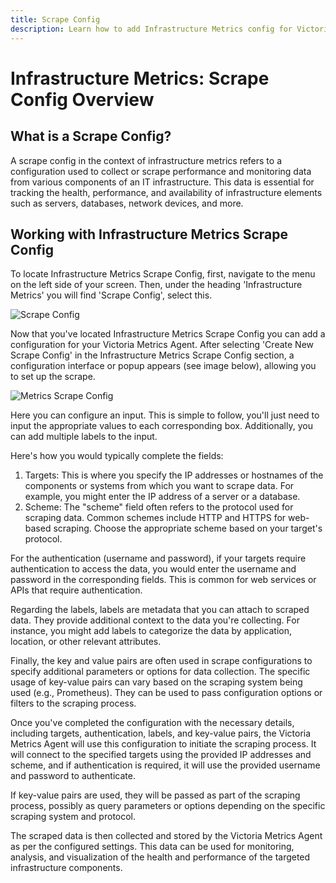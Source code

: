 ```yaml
---
title: Scrape Config
description: Learn how to add Infrastructure Metrics config for Victoria Metrics Agent in Logit.io
---
```


# Infrastructure Metrics: Scrape Config Overview

## What is a Scrape Config?

A scrape config in the context of infrastructure metrics refers to a 
configuration used to collect or scrape performance and monitoring data from 
various components of an IT infrastructure. This data is essential for tracking 
the health, performance, and availability of infrastructure elements such as 
servers, databases, network devices, and more. 

## Working with Infrastructure Metrics Scrape Config

To locate Infrastructure Metrics Scrape Config, first, navigate to the menu on 
the left side of your screen. Then, under the heading 'Infrastructure Metrics' 
you will find 'Scrape Config', select this. 

![Scrape Config](@/images/help/infrastructure-metrics/scrape-config.png)

Now that you've located Infrastructure Metrics Scrape Config you can add a configuration 
for your Victoria Metrics Agent. After selecting 'Create New Scrape Config' in the 
Infrastructure Metrics Scrape Config section, a configuration interface or popup appears 
(see image below), allowing you to set up the scrape.

![Metrics Scrape Config](@/images/help/infrastructure-metrics/metrics-scrape-config.png)

Here you can configure an input. This is simple to follow, you'll just need to input 
the appropriate values to each corresponding box. Additionally, you can add multiple labels to the input. 

Here's how you would typically complete the fields: 
1. Targets: This is where you specify the IP addresses or hostnames of the components 
or systems from which you want to scrape data. For example, you might enter the IP 
address of a server or a database.
2. Scheme: The "scheme" field often refers to the protocol used for scraping data. 
Common schemes include HTTP and HTTPS for web-based scraping. Choose the appropriate 
scheme based on your target's protocol.

For the authentication (username and password), if your targets require authentication 
to access the data, you would enter the username and password in the corresponding fields. 
This is common for web services or APIs that require authentication.

Regarding the labels, labels are metadata that you can attach to scraped data. They 
provide additional context to the data you're collecting. For instance, you might add 
labels to categorize the data by application, location, or other relevant attributes.

Finally, the key and value pairs are often used in scrape configurations to specify 
additional parameters or options for data collection. The specific usage of key-value 
pairs can vary based on the scraping system being used (e.g., Prometheus). They can 
be used to pass configuration options or filters to the scraping process.

Once you've completed the configuration with the necessary details, including targets, 
authentication, labels, and key-value pairs, the Victoria Metrics Agent will use this 
configuration to initiate the scraping process. It will connect to the specified targets 
using the provided IP addresses and scheme, and if authentication is required, 
it will use the provided username and password to authenticate.

If key-value pairs are used, they will be passed as part of the scraping process, 
possibly as query parameters or options depending on the specific scraping system and protocol.

The scraped data is then collected and stored by the Victoria Metrics Agent as per 
the configured settings. This data can be used for monitoring, analysis, and 
visualization of the health and performance of the targeted infrastructure components.